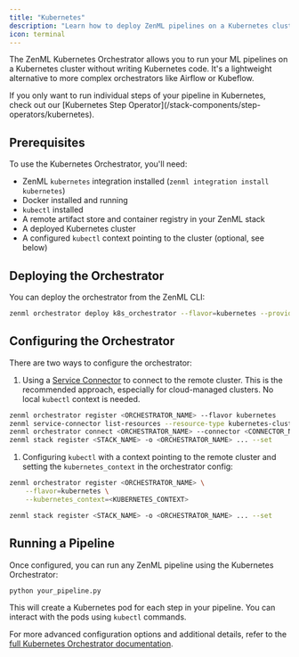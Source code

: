 ```yaml
---
title: "Kubernetes"
description: "Learn how to deploy ZenML pipelines on a Kubernetes cluster."
icon: terminal
---
```


The ZenML Kubernetes Orchestrator allows you to run your ML pipelines on a Kubernetes cluster without writing Kubernetes code. It's a lightweight alternative to more complex orchestrators like Airflow or Kubeflow.

<Info>
If you only want to run individual steps of your pipeline in Kubernetes, check out our [Kubernetes Step Operator](/stack-components/step-operators/kubernetes).
</Info>

## Prerequisites

To use the Kubernetes Orchestrator, you'll need:

* ZenML `kubernetes` integration installed (`zenml integration install kubernetes`)
* Docker installed and running
* `kubectl` installed
* A remote artifact store and container registry in your ZenML stack
* A deployed Kubernetes cluster
* A configured `kubectl` context pointing to the cluster (optional, see below)

## Deploying the Orchestrator

You can deploy the orchestrator from the ZenML CLI:

```bash
zenml orchestrator deploy k8s_orchestrator --flavor=kubernetes --provider=
```

## Configuring the Orchestrator

There are two ways to configure the orchestrator:

1. Using a [Service Connector](/usage/resource-data-management/auth-management/service-connectors-guide) to connect to the remote cluster. This is the recommended approach, especially for cloud-managed clusters. No local `kubectl` context is needed.

```bash
zenml orchestrator register <ORCHESTRATOR_NAME> --flavor kubernetes
zenml service-connector list-resources --resource-type kubernetes-cluster -e
zenml orchestrator connect <ORCHESTRATOR_NAME> --connector <CONNECTOR_NAME>
zenml stack register <STACK_NAME> -o <ORCHESTRATOR_NAME> ... --set
```

1. Configuring `kubectl` with a context pointing to the remote cluster and setting the `kubernetes_context` in the orchestrator config:

```bash
zenml orchestrator register <ORCHESTRATOR_NAME> \
    --flavor=kubernetes \
    --kubernetes_context=<KUBERNETES_CONTEXT>

zenml stack register <STACK_NAME> -o <ORCHESTRATOR_NAME> ... --set
```

## Running a Pipeline

Once configured, you can run any ZenML pipeline using the Kubernetes Orchestrator:

```bash
python your_pipeline.py
```

This will create a Kubernetes pod for each step in your pipeline. You can interact with the pods using `kubectl` commands.

For more advanced configuration options and additional details, refer to the [full Kubernetes Orchestrator documentation](/stack-components/orchestrators/kubernetes).
